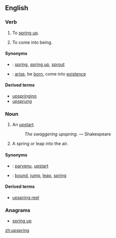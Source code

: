 {{webster}}
==English==

===Verb===
{{en-verb|upsprings|upspringing|upsprang|upsprung}}

# {{intransitive}} To [[spring up]].
# {{intransitive}} To come into being.

====Synonyms====
* {{italbrac|spring up}}: [[spring]], [[spring up]], [[sprout]]
* {{italbrac|come into being}}: [[arise]], be [[born]], come into [[existence]]

====Derived terms====
* [[upspringing]]<!--noun-->
* [[upsprung]]<!--adjective-->

===Noun===
{{en-noun}}

# {{obsolete}} An [[upstart]].
#: ''The swaggering upspring.'' &mdash; Shakespeare
# A spring or leap into the air.

====Synonyms====
* {{italbrac|upstart}}: [[parvenu]], [[upstart]]
* {{italbrac|a spring or leap into the air}}: [[bound]], [[jump]], [[leap]], [[spring]]

====Derived terms====
* [[upspring reel]]<!--a type of dance; found in Shakespeare-->

===Anagrams===
* [[spring up#English|spring up]]

[[zh:upspring]]